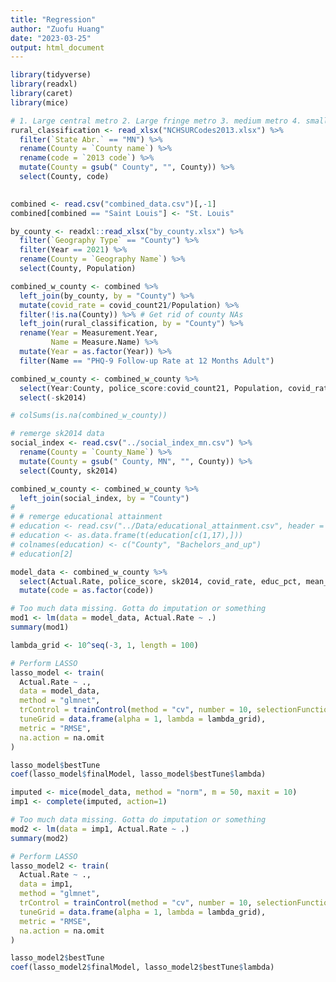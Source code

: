 ```yaml
---
title: "Regression"
author: "Zuofu Huang"
date: "2023-03-25"
output: html_document
---
```


```r
library(tidyverse)
library(readxl)
library(caret)
library(mice)
```

```r
# 1. Large central metro 2. Large fringe metro 3. medium metro 4. small metro 5. micropolitan 6. non-core
rural_classification <- read_xlsx("NCHSURCodes2013.xlsx") %>%
  filter(`State Abr.` == "MN") %>%
  rename(County = `County name`) %>%
  rename(code = `2013 code`) %>% 
  mutate(County = gsub(" County", "", County)) %>%
  select(County, code)

  
combined <- read.csv("combined_data.csv")[,-1]
combined[combined == "Saint Louis"] <- "St. Louis"

by_county <- readxl::read_xlsx("by_county.xlsx") %>%
  filter(`Geography Type` == "County") %>%
  filter(Year == 2021) %>%
  rename(County = `Geography Name`) %>%
  select(County, Population)

combined_w_county <- combined %>%
  left_join(by_county, by = "County") %>%
  mutate(covid_rate = covid_count21/Population) %>%
  filter(!is.na(County)) %>% # Get rid of county NAs
  left_join(rural_classification, by = "County") %>%
  rename(Year = Measurement.Year,
         Name = Measure.Name) %>%
  mutate(Year = as.factor(Year)) %>%
  filter(Name == "PHQ-9 Follow-up Rate at 12 Months Adult")

combined_w_county <- combined_w_county %>%
  select(Year:County, police_score:covid_count21, Population, covid_rate, educ_pct:homeownershiprate, code) %>%
  select(-sk2014)
```

```r
# colSums(is.na(combined_w_county))

# remerge sk2014 data 
social_index <- read.csv("../social_index_mn.csv") %>%
  rename(County = `County_Name`) %>%
  mutate(County = gsub(" County, MN", "", County)) %>%
  select(County, sk2014)

combined_w_county <- combined_w_county %>%
  left_join(social_index, by = "County")
# 
# # remerge educational attainment
# education <- read.csv("../Data/educational_attainment.csv", header = F)
# education <- as.data.frame(t(education[c(1,17),]))
# colnames(education) <- c("County", "Bachelors_and_up")
# education[2]

model_data <- combined_w_county %>%
  select(Actual.Rate, police_score, sk2014, covid_rate, educ_pct, mean_walk_score, homeownershiprate, code) %>%
  mutate(code = as.factor(code))
```

```r
# Too much data missing. Gotta do imputation or something
mod1 <- lm(data = model_data, Actual.Rate ~ .)
summary(mod1)
```


```r
lambda_grid <- 10^seq(-3, 1, length = 100)

# Perform LASSO
lasso_model <- train(
  Actual.Rate ~ .,
  data = model_data,
  method = "glmnet",
  trControl = trainControl(method = "cv", number = 10, selectionFunction = "oneSE"),
  tuneGrid = data.frame(alpha = 1, lambda = lambda_grid),
  metric = "RMSE",
  na.action = na.omit
)

lasso_model$bestTune
coef(lasso_model$finalModel, lasso_model$bestTune$lambda)
```

```r
imputed <- mice(model_data, method = "norm", m = 50, maxit = 10)
imp1 <- complete(imputed, action=1)
```



```r
# Too much data missing. Gotta do imputation or something
mod2 <- lm(data = imp1, Actual.Rate ~ .)
summary(mod2)

# Perform LASSO
lasso_model2 <- train(
  Actual.Rate ~ .,
  data = imp1,
  method = "glmnet",
  trControl = trainControl(method = "cv", number = 10, selectionFunction = "oneSE"),
  tuneGrid = data.frame(alpha = 1, lambda = lambda_grid),
  metric = "RMSE",
  na.action = na.omit
)

lasso_model2$bestTune
coef(lasso_model2$finalModel, lasso_model2$bestTune$lambda)
```




